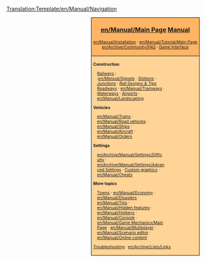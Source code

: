 <noinclude>[[Translation:Template/en/Manual/Navigation]]</noinclude><div style="float:right; padding-left:12px; background:#ffffff;">
<div style="border:1px solid #000000; background:#ffb466; padding:5px; -moz-border-radius-topleft:5px; -moz-border-radius-topright:5px; font-size: 12pt;">
<center><strong><font size="3">[[en/Manual/Main Page]] [[en/Manual/Main Page|Manual]]</font></strong></center>
<div style="font-size: 8pt; text-align: center;">
[[en/Manual/Installation]] &middot; 
[[en/Manual/Tutorial/Main Page]]<br />
[[en/Archive/Community/FAQ]] &middot; 
[[en/Manual/Game interface|Game Interface]]
</div>
</div>
<div style="border:1px solid black; border-top-width: 0px; background:#ffd496; padding:5px; -moz-border-radius-bottomleft:5px; -moz-border-radius-bottomright:8px; font-size: 8pt;">

<div style="width: 186px">
'''Construction'''
<div style="margin-left:10px;">
[[en/Manual/Railway construction|Railways]] : <br />
:''[[en/Manual/Signals]]'' &middot; ''[[en/Manual/Railway station|Stations]]'' &middot; ''[[en/Community/Junctionary/Main Page|Junctions]]'' &middot; ''[[en/Community/Rail Designs|Rail Designs & Tips]]''
[[en/Manual/Roadway construction|Roadways]] &middot; [[en/Manual/Tramways]] &middot; [[en/Manual/Waterway construction|Waterways]] &middot; [[en/Manual/Airport construction|Airports]] &middot; [[en/Manual/Landscaping]]
</div>
</div>

<div style="width: 186px">
'''Vehicles'''
<div style="margin-left:10px;">
[[en/Manual/Trains]] &middot; [[en/Manual/Road vehicles]] &middot; [[en/Manual/Ships]] &middot;
[[en/Manual/Aircraft]] &middot; [[en/Manual/Orders]]
</div>
</div>

<div style="width: 186px">
'''Settings'''
<div style="margin-left:10px;">
[[en/Archive/Manual/Settings/Difficulty]] &middot; [[en/Archive/Manual/Settings/Advanced Settings]] &middot;
[[en/Manual/NewGRF|Custom graphics]] &middot; [[en/Manual/Cheats]]
</div>
</div>

<div style="width: 186px">
'''More topics'''<br />
<div style="margin-left:10px;">
[[en/Manual/Towns|Towns]] &middot; [[en/Manual/Economy]] &middot;
[[en/Manual/Disasters]] &middot;<br /> [[en/Manual/Tips]] &middot;
[[en/Manual/Hidden features]] &middot; [[en/Manual/Hotkeys]] &middot;
[[en/Manual/Console]] &middot; [[en/Manual/Game Mechanics/Main Page]] &middot;
[[en/Manual/Multiplayer]] &middot; [[en/Manual/Scenario editor]] &middot;
[[en/Manual/Online content]]
</div>
</div>

[[en/Archive/Manual/Troubleshooting|Troubleshooting]] &middot; [[en/Archive/Lists/Links]]
</div>
</div>
<includeonly>[[Category:en/Manual/Manual|{{PAGENAME}}]]</includeonly>